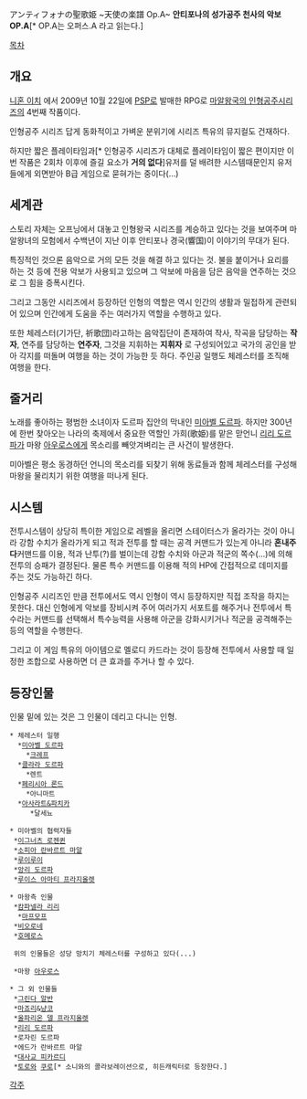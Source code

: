 アンティフォナの聖歌姫 ~天使の楽譜 Op.A~
'''안티포나의 성가공주 천사의 악보 OP.A'''[* OP.A는 오퍼스.A 라고 읽는다.]

[[목차]]
== 개요 ==
[[니혼 이치]] 에서 2009년 10월 22일에 [[PSP]]로 발매한 RPG로 [[마알왕국의 인형공주]]시리즈의 4번째 작품이다. 

인형공주 시리즈 답게 동화적이고 가벼운 분위기에 시리즈 특유의 뮤지컬도 건재하다.

하지만 짧은 플레이타임과[* 인형공주 시리즈가 대체로 플레이타임이 짧은 편이지만 이번 작품은 2회차 이후에 즐길 요소가 '''거의 없다''']유저를 덜 배려한 시스템때문인지 유저들에게 외면받아 B급 게임으로 묻혀가는 중이다(...)

== 세계관 ==
스토리 자체는 오프닝에서 대놓고 인형왕국 시리즈를 계승하고 있다는 것을 보여주며 마알왕녀의 모험에서 수백년이 지난 이후 안티포나 경국(響国)이 이야기의 무대가 된다.

특징적인 것으론 음악으로 거의 모든 것을 해결 하고 있다는 것.
불을 붙이거나 요리를 하는 것 등에 전용 악보가 사용되고 있으며 그 악보에 마음을 담은 음악을 연주하는 것으로 그 힘을 증폭시킨다.

그리고 그동안 시리즈에서 등장하던 인형의 역할은 역시 인간의 생활과 밀접하게 관련되어 있으며 인간에게 도움을 주는 여러가지 역할을 수행하고 있다.

또한 체레스터(기가단, 祈歌団)라고하는 음악집단이 존재하여 작사, 작곡을 담당하는 '''작자''', 연주를 담당하는 '''연주자''', 그것을 지휘하는 '''지휘자''' 로 구성되어있고 국가의 공인을 받아 각지를 떠돌며 여행을 하는 것이 가능한 듯 하다. 주인공 일행도 체레스터를 조직해 여행을 한다.

== 줄거리 ==
노래를 좋아하는 평범한 소녀이자 도르파 집안의 막내인 [[미아벨 도르파]].
하지만 300년에 한번 찾아오는 나라의 축제에서 중요한 역할인 가희(歌姫)를 맡은 맏언니 [[리리 도르파]]가 마왕 [[아우로스]]에게 목소리를 빼앗겨벼리는 큰 사건이 발생한다.

미아벨은 평소 동경하던 언니의 목소리를 되찾기 위해 동료들과 함께 체레스터를 구성해 마왕을 물리치기 위한 여행을 떠나게 된다.

== 시스템 ==
전투시스템이 상당히 특이한 게임으로 레벨을 올리면 스테이터스가 올라가는 것이 아니라 강함 수치가 올라가게 되고 적과 전투를 할 때는 공격 커맨드가 있는게 아니라 '''혼내주다'''커맨드를 이용, 적과 난투(?)를 벌이는데 강함 수치와 아군과 적군의 쪽수(...)에 의해 전투의 승패가 결정된다. 물론 특수 커맨드를 이용해 적의 HP에 간접적으로 데미지를 주는 것도 가능하긴 하다. 

인형공주 시리즈인 만큼 전투에서도 역시 인형이 역시 등장하지만 직접 조작을 하지는 못한다. 대신 인형에게 악보를 장비시켜 주어 여러가지 서포트를 해주거나 전투에서 특수라는 커맨드를 선택해서 특수능력을 사용해 아군을 강화시키거나 적군을 공격해주는 등의 역할을 수행한다.  

그리고 이 게임 특유의 아이템으로 멜로디 카드라는 것이 등장해 전투에서 사용할 때 일정한 조합으로 사용하면 더 큰 효과를 주거나 할 수 있다.

== 등장인물 ==
인물 밑에 있는 것은 그 인물이 데리고 다니는 인형.

 * 체레스터 일행
   *[[미아벨 도르파]]
     *[[크레프]]
   *[[클라라 도르파]] 
     *렌트
   *[[페리시아 론드]]
     *아니마트
   *[[아사라트&파치카]]
      *달세뇨

 * 미아벨의 협력자들
  *[[이그너츠 로젠퀸]]
  *[[소피아 란바르트 마알]] 
  *[[루이루이]]
  *[[앙리 도르파]]
  *[[루이스 아마티 프라지올렛]]

 * 마왕측 인물
  *[[캄파넬라 리리]]
   *[[마프모프]]
  *[[비오로네]]
  *[[호메로스]]

  위의 인물들은 성당 망치기 체레스터를 구성하고 있다(...)

  *마왕 [[아우로스]]

 * 그 외 인물들
  *[[그린다 알반]]
  *[[마죠리]]&[[냥코]]
  *[[올파리온 델 프라지올렛]]
  *[[리리 도르파]]
  *로자린 도르파
  *에드가 란바르트 마알
  *[[대사교 피카르디]]
  *[[토로]]와 [[쿠로]][* 소니와의 콜라보레이션으로, 히든캐릭터로 등장한다.]

[[각주]]  
